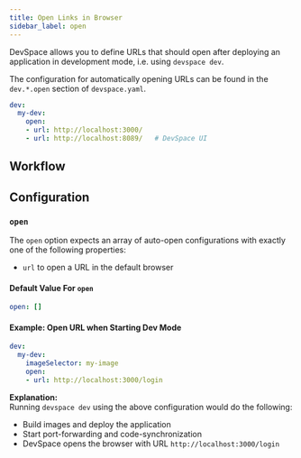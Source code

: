 ```yaml
---
title: Open Links in Browser
sidebar_label: open
---
```



DevSpace allows you to define URLs that should open after deploying an application in development mode, i.e. using `devspace dev`.

The configuration for automatically opening URLs can be found in the `dev.*.open` section of `devspace.yaml`.
```yaml
dev:
  my-dev:
    open:
    - url: http://localhost:3000/
    - url: http://localhost:8089/   # DevSpace UI
```


## Workflow
<FragmentWorkflowOpenLinks/>


## Configuration

### `open`
The `open` option expects an array of auto-open configurations with exactly one of the following properties:
- `url` to open a URL in the default browser

#### Default Value For `open`
```yaml
open: []
```

#### Example: Open URL when Starting Dev Mode
```yaml
dev:
  my-dev:
    imageSelector: my-image
    open:
    - url: http://localhost:3000/login
```
**Explanation:**  
Running `devspace dev` using the above configuration would do the following:
- Build images and deploy the application
- Start port-forwarding and code-synchronization
- DevSpace opens the browser with URL `http://localhost:3000/login`
